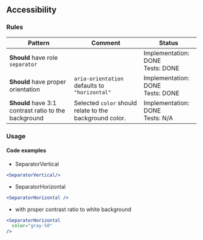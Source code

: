 ## Accessibility

### Rules

| Pattern                                              | Comment                                                 | Status                                |
| ---------------------------------------------------- | ------------------------------------------------------- | ------------------------------------- |
| **Should** have role `separator`                     |                                                         | Implementation: DONE<br />Tests: DONE |
| **Should** have proper orientation                   | `aria-orientation` defaults to `"horizontal"`           | Implementation: DONE<br />Tests: DONE |
| **Should** have 3:1 contrast ratio to the background | Selected `color` should relate to the background color. | Implementation: DONE<br />Tests: N/A  |

### Usage

#### Code examples

- SeparatorVertical

<!-- prettier-ignore -->
```jsx
<SeparatorVertical/>
```

- SeparatorHorizontal

<!-- prettier-ignore -->
```jsx
<SeparatorHorizontal />
```

- with proper contrast ratio to white background

<!-- prettier-ignore -->
```jsx
<SeparatorHorizontal
  color="gray-50"
/>
```
